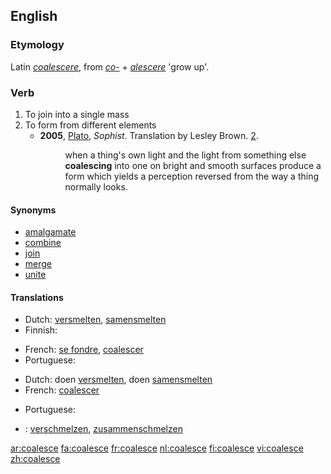 ==English==

===Etymology===
Latin ''[[coalescere]]'', from ''[[co-]]'' + ''[[alescere]]'' 'grow up'.

===Verb===
{{en-verb|coalesc|ing}}

# To join into a single mass
# To form from different elements
#* '''2005''', [[w:Plato|Plato]], ''Sophist''.  Translation by Lesley Brown. [[w:Stephanus pagination|2]].
#*: when a thing's own light and the light from something else '''coalescing''' into one on bright and smooth surfaces produce a form which yields a perception reversed from the way a thing normally looks.

====Synonyms====
*[[amalgamate]]
*[[combine]]
*[[join]]
*[[merge]]
*[[unite]]

====Translations====
{{trans-top|to join into a single mass}}
* Dutch: [[versmelten]], [[samensmelten]]
* Finnish: {{t-|fi|yhdistyä}}
{{trans-mid}}
* French: [[se fondre]], [[coalescer]]
* Portuguese: {{t-|pt|coalescer}}
{{trans-bottom}}

{{trans-top|to form from different elements}}
* Dutch: doen [[versmelten]], doen [[samensmelten]]
* French: [[coalescer]]
{{trans-mid}}
* Portuguese: {{t-|pt|coalescer}}
{{trans-bottom}}

{{checktrans}}
*{{ttbc|German}}: [[verschmelzen]], [[zusammenschmelzen]]

[[ar:coalesce]]
[[fa:coalesce]]
[[fr:coalesce]]
[[nl:coalesce]]
[[fi:coalesce]]
[[vi:coalesce]]
[[zh:coalesce]]